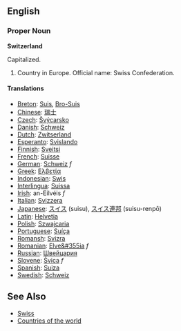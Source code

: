 ==English==

===Proper Noun===
'''Switzerland'''

Capitalized.

# Country in Europe. Official name: Swiss Confederation.

====Translations====
*[[Breton]]: [[Suis]], [[Bro-Suis]]
*[[Chinese]]: [[瑞士]]
*[[Czech]]: [[Švýcarsko]] 
*[[Danish]]: [[Schweiz]]
*[[Dutch]]: [[Zwitserland]]
*[[Esperanto]]: [[Svislando]]
*[[Finnish]]: [[Sveitsi]]
*[[French]]: [[Suisse]]
*[[German]]: [[Schweiz]] ''f''
*[[Greek]]: [[Ελβετία]]
*[[Indonesian]]: [[Swis]]
*[[Interlingua]]: [[Suissa]]
*[[Irish]]: an-Eilvéis ''f''
*[[Italian]]: [[Svizzera]]
*[[Japanese]]: <font lang="ja">[[スイス]] (suisu), [[スイス]][[連邦]] (suisu-renpō)</font>
*[[Latin]]: [[Helvetia]]
*[[Polish]]: [[Szwajcaria]]
*[[Portuguese]]: [[Suíça]]
*[[Romansh]]: [[Svizra]]
*[[Romanian]]: [[Elve&#355ia]] ''f''
*[[Russian]]: [[Швейцария]]
*[[Slovene]]: [[Švica]] ''f''
*[[Spanish]]: [[Suiza]]
*[[Swedish]]: [[Schweiz]]

==See Also==
*[[Swiss]]
*[[Countries of the world]]